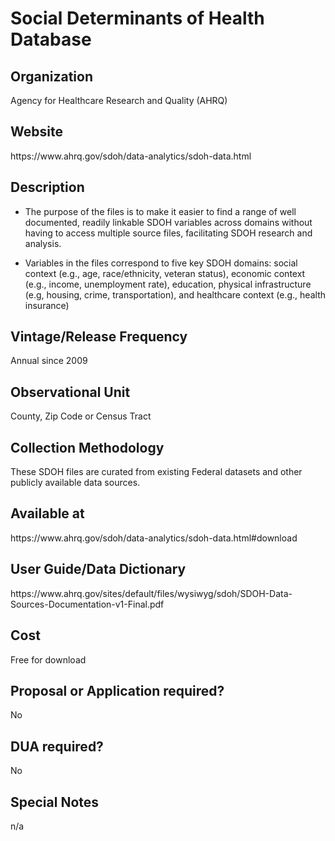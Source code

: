 \mainmatter

<!-- Generated by generateRmd.R; do not edit by hand  -->

# Social Determinants of Health Database

## Organization
Agency for Healthcare Research and Quality (AHRQ)

## Website
https://www.ahrq.gov/sdoh/data-analytics/sdoh-data.html

## Description
*	The purpose of the files is to make it easier to find a range of well documented, readily linkable SDOH variables across domains without having to access multiple source files, facilitating SDOH research and analysis. 
*	Variables in the files correspond to five key SDOH domains: social context (e.g., age, race/ethnicity, veteran status), economic context (e.g., income, unemployment rate), education, physical infrastructure (e.g, housing, crime, transportation), and healthcare context (e.g., health insurance)

## Vintage/Release Frequency
Annual since 2009

## Observational Unit
County, Zip Code or Census Tract

## Collection Methodology
These SDOH files are curated from existing Federal datasets and other publicly available data sources.

## Available at
https://www.ahrq.gov/sdoh/data-analytics/sdoh-data.html#download

## User Guide/Data Dictionary
https://www.ahrq.gov/sites/default/files/wysiwyg/sdoh/SDOH-Data-Sources-Documentation-v1-Final.pdf

## Cost
Free for download

## Proposal or Application required?
No

## DUA required?
No

## Special Notes
n/a

